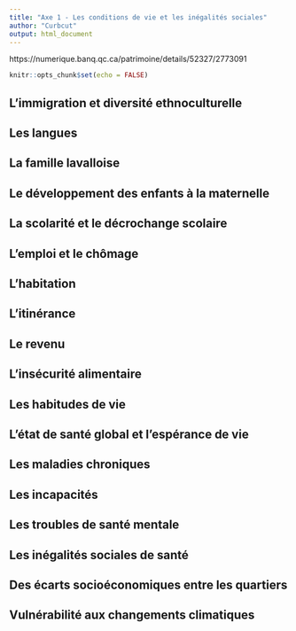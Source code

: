 ```yaml
---
title: "Axe 1 - Les conditions de vie et les inégalités sociales"
author: "Curbcut"
output: html_document
---
```


https://numerique.banq.qc.ca/patrimoine/details/52327/2773091

```r
knitr::opts_chunk$set(echo = FALSE)
```

## L'immigration et diversité ethnoculturelle


## Les langues


## La famille lavalloise


## Le développement des enfants à la maternelle


## La scolarité et le décrochange scolaire


## L'emploi et le chômage


## L'habitation


## L'itinérance


## Le revenu


## L'insécurité alimentaire


## Les habitudes de vie


## L'état de santé global et l'espérance de vie


## Les maladies chroniques


## Les incapacités


## Les troubles de santé mentale


## Les inégalités sociales de santé


## Des écarts socioéconomiques entre les quartiers


## Vulnérabilité aux changements climatiques